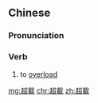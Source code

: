 {{also|超载}}
==Chinese==
{{zh-forms|s=超载}}

===Pronunciation===
{{zh-pron
|m=chāozài
|c=ciu1 zoi3
|cat=v
}}

===Verb===
{{zh-verb}}

# to [[overload]]

[[mg:超載]]
[[chr:超載]]
[[zh:超載]]